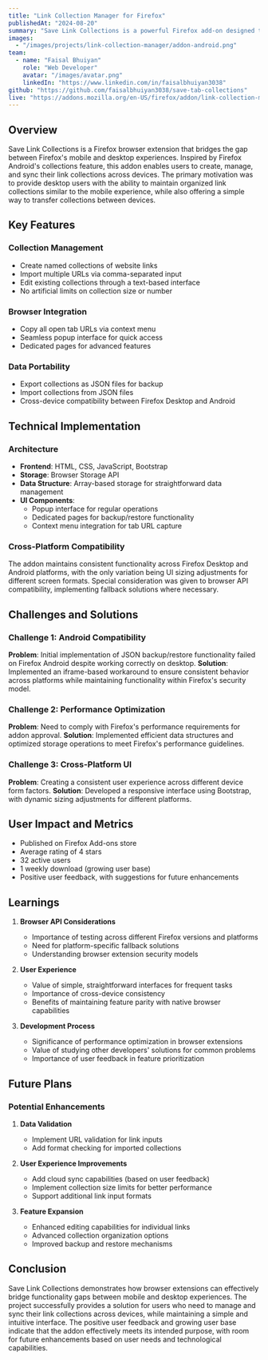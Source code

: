 ```yaml
---
title: "Link Collection Manager for Firefox"
publishedAt: "2024-08-20"
summary: "Save Link Collections is a powerful Firefox add-on designed to help users manage and organize their online browsing experience more efficiently. Whether you're researching, curating content, or just keeping track of your favorite websites, this extension allows you to easily save, organize, and access your collections of links across multiple devices."
images:
  - "/images/projects/link-collection-manager/addon-android.png"
team:
  - name: "Faisal Bhuiyan"
    role: "Web Developer"
    avatar: "/images/avatar.png"
    linkedIn: "https://www.linkedin.com/in/faisalbhuiyan3038"
github: "https://github.com/faisalbhuiyan3038/save-tab-collections"
live: "https://addons.mozilla.org/en-US/firefox/addon/link-collection-manager/"
---
```


## Overview

Save Link Collections is a Firefox browser extension that bridges the gap between Firefox's mobile and desktop experiences. Inspired by Firefox Android's collections feature, this addon enables users to create, manage, and sync their link collections across devices. The primary motivation was to provide desktop users with the ability to maintain organized link collections similar to the mobile experience, while also offering a simple way to transfer collections between devices.

## Key Features

### Collection Management
- Create named collections of website links
- Import multiple URLs via comma-separated input
- Edit existing collections through a text-based interface
- No artificial limits on collection size or number

### Browser Integration
- Copy all open tab URLs via context menu
- Seamless popup interface for quick access
- Dedicated pages for advanced features

### Data Portability
- Export collections as JSON files for backup
- Import collections from JSON files
- Cross-device compatibility between Firefox Desktop and Android

## Technical Implementation

### Architecture
- **Frontend**: HTML, CSS, JavaScript, Bootstrap
- **Storage**: Browser Storage API
- **Data Structure**: Array-based storage for straightforward data management
- **UI Components**:
  - Popup interface for regular operations
  - Dedicated pages for backup/restore functionality
  - Context menu integration for tab URL capture

### Cross-Platform Compatibility
The addon maintains consistent functionality across Firefox Desktop and Android platforms, with the only variation being UI sizing adjustments for different screen formats. Special consideration was given to browser API compatibility, implementing fallback solutions where necessary.

## Challenges and Solutions

### Challenge 1: Android Compatibility
**Problem**: Initial implementation of JSON backup/restore functionality failed on Firefox Android despite working correctly on desktop.
**Solution**: Implemented an iframe-based workaround to ensure consistent behavior across platforms while maintaining functionality within Firefox's security model.

### Challenge 2: Performance Optimization
**Problem**: Need to comply with Firefox's performance requirements for addon approval.
**Solution**: Implemented efficient data structures and optimized storage operations to meet Firefox's performance guidelines.

### Challenge 3: Cross-Platform UI
**Problem**: Creating a consistent user experience across different device form factors.
**Solution**: Developed a responsive interface using Bootstrap, with dynamic sizing adjustments for different platforms.

## User Impact and Metrics

- Published on Firefox Add-ons store
- Average rating of 4 stars
- 32 active users
- 1 weekly download (growing user base)
- Positive user feedback, with suggestions for future enhancements

## Learnings

1. **Browser API Considerations**
   - Importance of testing across different Firefox versions and platforms
   - Need for platform-specific fallback solutions
   - Understanding browser extension security models

2. **User Experience**
   - Value of simple, straightforward interfaces for frequent tasks
   - Importance of cross-device consistency
   - Benefits of maintaining feature parity with native browser capabilities

3. **Development Process**
   - Significance of performance optimization in browser extensions
   - Value of studying other developers' solutions for common problems
   - Importance of user feedback in feature prioritization

## Future Plans

### Potential Enhancements
1. **Data Validation**
   - Implement URL validation for link inputs
   - Add format checking for imported collections

2. **User Experience Improvements**
   - Add cloud sync capabilities (based on user feedback)
   - Implement collection size limits for better performance
   - Support additional link input formats

3. **Feature Expansion**
   - Enhanced editing capabilities for individual links
   - Advanced collection organization options
   - Improved backup and restore mechanisms

## Conclusion

Save Link Collections demonstrates how browser extensions can effectively bridge functionality gaps between mobile and desktop experiences. The project successfully provides a solution for users who need to manage and sync their link collections across devices, while maintaining a simple and intuitive interface. The positive user feedback and growing user base indicate that the addon effectively meets its intended purpose, with room for future enhancements based on user needs and technological capabilities.
